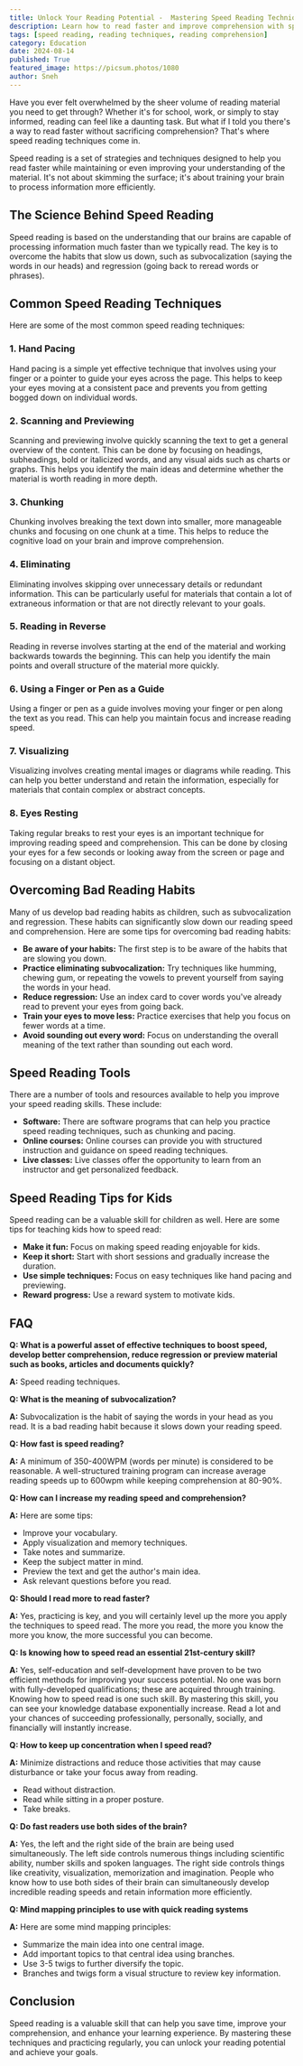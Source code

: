 ```yaml
---
title: Unlock Your Reading Potential -  Mastering Speed Reading Techniques
description: Learn how to read faster and improve comprehension with speed reading techniques. This blog post explores common techniques like hand pacing, scanning, chunking, and eliminating, as well as tips for overcoming bad reading habits and using tools to enhance your speed reading skills.
tags: [speed reading, reading techniques, reading comprehension]
category: Education
date: 2024-08-14
published: True
featured_image: https://picsum.photos/1080
author: Sneh
---
```



Have you ever felt overwhelmed by the sheer volume of reading material you need to get through?  Whether it's for school, work, or simply to stay informed, reading can feel like a daunting task. But what if I told you there's a way to read faster without sacrificing comprehension?  That's where speed reading techniques come in.

Speed reading is a set of strategies and techniques designed to help you read faster while maintaining or even improving your understanding of the material. It's not about skimming the surface; it's about training your brain to process information more efficiently.

##  The Science Behind Speed Reading

Speed reading is based on the understanding that our brains are capable of processing information much faster than we typically read.  The key is to overcome the habits that slow us down, such as subvocalization (saying the words in our heads) and regression (going back to reread words or phrases).

##  Common Speed Reading Techniques

Here are some of the most common speed reading techniques:

###  1. Hand Pacing

Hand pacing is a simple yet effective technique that involves using your finger or a pointer to guide your eyes across the page. This helps to keep your eyes moving at a consistent pace and prevents you from getting bogged down on individual words.

###  2. Scanning and Previewing

Scanning and previewing involve quickly scanning the text to get a general overview of the content. This can be done by focusing on headings, subheadings, bold or italicized words, and any visual aids such as charts or graphs. This helps you identify the main ideas and determine whether the material is worth reading in more depth.

###  3. Chunking

Chunking involves breaking the text down into smaller, more manageable chunks and focusing on one chunk at a time. This helps to reduce the cognitive load on your brain and improve comprehension.

###  4.  Eliminating

Eliminating involves skipping over unnecessary details or redundant information. This can be particularly useful for materials that contain a lot of extraneous information or that are not directly relevant to your goals.

###  5. Reading in Reverse

Reading in reverse involves starting at the end of the material and working backwards towards the beginning. This can help you identify the main points and overall structure of the material more quickly.

###  6. Using a Finger or Pen as a Guide

Using a finger or pen as a guide involves moving your finger or pen along the text as you read. This can help you maintain focus and increase reading speed.

###  7. Visualizing

Visualizing involves creating mental images or diagrams while reading. This can help you better understand and retain the information, especially for materials that contain complex or abstract concepts.

###  8. Eyes Resting

Taking regular breaks to rest your eyes is an important technique for improving reading speed and comprehension. This can be done by closing your eyes for a few seconds or looking away from the screen or page and focusing on a distant object.

##  Overcoming Bad Reading Habits

Many of us develop bad reading habits as children, such as subvocalization and regression. These habits can significantly slow down our reading speed and comprehension. Here are some tips for overcoming bad reading habits:

* **Be aware of your habits:** The first step is to be aware of the habits that are slowing you down.
* **Practice eliminating subvocalization:** Try techniques like humming, chewing gum, or repeating the vowels to prevent yourself from saying the words in your head.
* **Reduce regression:** Use an index card to cover words you've already read to prevent your eyes from going back.
* **Train your eyes to move less:** Practice exercises that help you focus on fewer words at a time.
* **Avoid sounding out every word:**  Focus on understanding the overall meaning of the text rather than sounding out each word.

##  Speed Reading Tools

There are a number of tools and resources available to help you improve your speed reading skills. These include:

* **Software:**  There are software programs that can help you practice speed reading techniques, such as chunking and pacing.
* **Online courses:**  Online courses can provide you with structured instruction and guidance on speed reading techniques.
* **Live classes:**  Live classes offer the opportunity to learn from an instructor and get personalized feedback.

##  Speed Reading Tips for Kids

Speed reading can be a valuable skill for children as well. Here are some tips for teaching kids how to speed read:

* **Make it fun:**  Focus on making speed reading enjoyable for kids.
* **Keep it short:**  Start with short sessions and gradually increase the duration.
* **Use simple techniques:**  Focus on easy techniques like hand pacing and previewing.
* **Reward progress:**  Use a reward system to motivate kids.

##  FAQ

**Q: What is a powerful asset of effective techniques to boost speed, develop better comprehension, reduce regression or preview material such as books, articles and documents quickly?**

**A:** Speed reading techniques.

**Q: What is the meaning of subvocalization?**

**A:** Subvocalization is the habit of saying the words in your head as you read. It is a bad reading habit because it slows down your reading speed.

**Q: How fast is speed reading?**

**A:** A minimum of 350-400WPM (words per minute) is considered to be reasonable. A well-structured training program can increase average reading speeds up to 600wpm while keeping comprehension at 80-90%.

**Q: How can I increase my reading speed and comprehension?**

**A:** Here are some tips:

* Improve your vocabulary.
* Apply visualization and memory techniques.
* Take notes and summarize.
* Keep the subject matter in mind.
* Preview the text and get the author's main idea.
* Ask relevant questions before you read.

**Q: Should I read more to read faster?**

**A:** Yes, practicing is key, and you will certainly level up the more you apply the techniques to speed read. The more you read, the more you know the more you know, the more successful you can become.

**Q: Is knowing how to speed read an essential 21st-century skill?**

**A:** Yes, self-education and self-development have proven to be two efficient methods for improving your success potential. No one was born with fully-developed qualifications; these are acquired through training. Knowing how to speed read is one such skill. By mastering this skill, you can see your knowledge database exponentially increase. Read a lot and your chances of succeeding professionally, personally, socially, and financially will instantly increase.

**Q: How to keep up concentration when I speed read?**

**A:** Minimize distractions and reduce those activities that may cause disturbance or take your focus away from reading.

* Read without distraction.
* Read while sitting in a proper posture.
* Take breaks.

**Q: Do fast readers use both sides of the brain?**

**A:** Yes, the left and the right side of the brain are being used simultaneously. The left side controls numerous things including scientific ability, number skills and spoken languages. The right side controls things like creativity, visualization, memorization and imagination. People who know how to use both sides of their brain can simultaneously develop incredible reading speeds and retain information more efficiently.

**Q: Mind mapping principles to use with quick reading systems**

**A:** Here are some mind mapping principles:

* Summarize the main idea into one central image.
* Add important topics to that central idea using branches.
* Use 3-5 twigs to further diversify the topic.
* Branches and twigs form a visual structure to review key information.

##  Conclusion

Speed reading is a valuable skill that can help you save time, improve your comprehension, and enhance your learning experience. By mastering these techniques and practicing regularly, you can unlock your reading potential and achieve your goals.
